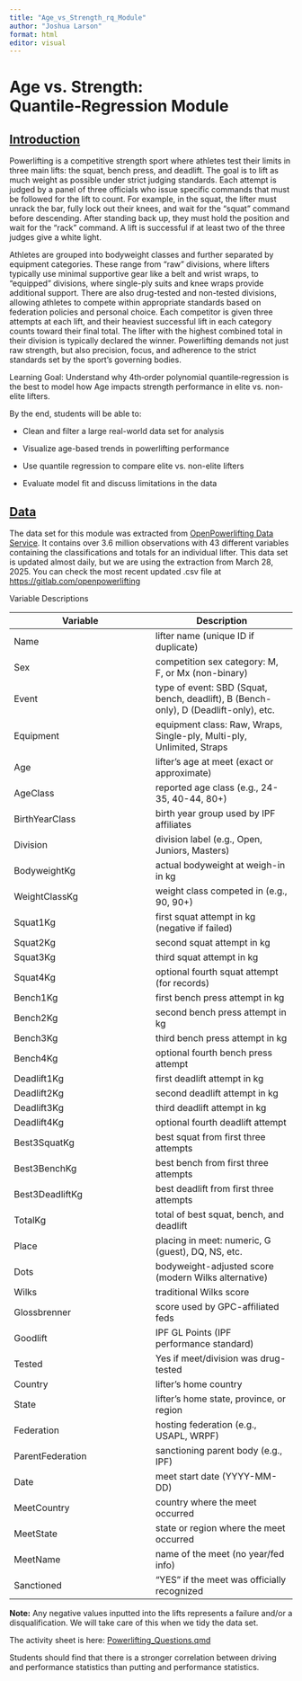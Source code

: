 ```yaml
---
title: "Age_vs_Strength_rq_Module"
author: "Joshua Larson"
format: html
editor: visual
---
```


# Age vs. Strength: Quantile‑Regression Module

## [Introduction]{.underline}

Powerlifting is a competitive strength sport where athletes test their limits in three main lifts: the squat, bench press, and deadlift. The goal is to lift as much weight as possible under strict judging standards. Each attempt is judged by a panel of three officials who issue specific commands that must be followed for the lift to count. For example, in the squat, the lifter must unrack the bar, fully lock out their knees, and wait for the "squat" command before descending. After standing back up, they must hold the position and wait for the "rack" command. A lift is successful if at least two of the three judges give a white light.

Athletes are grouped into bodyweight classes and further separated by equipment categories. These range from "raw" divisions, where lifters typically use minimal supportive gear like a belt and wrist wraps, to "equipped" divisions, where single-ply suits and knee wraps provide additional support. There are also drug-tested and non-tested divisions, allowing athletes to compete within appropriate standards based on federation policies and personal choice. Each competitor is given three attempts at each lift, and their heaviest successful lift in each category counts toward their final total. The lifter with the highest combined total in their division is typically declared the winner. Powerlifting demands not just raw strength, but also precision, focus, and adherence to the strict standards set by the sport’s governing bodies.

Learning Goal: Understand why 4th‑order polynomial quantile‑regression is the best to model how Age impacts strength performance in elite vs. non-elite lifters.

By the end, students will be able to:

-   Clean and filter a large real-world data set for analysis

-   Visualize age-based trends in powerlifting performance

-   Use quantile regression to compare elite vs. non-elite lifters

-   Evaluate model fit and discuss limitations in the data

## [Data]{.underline}

The data set for this module was extracted from [OpenPowerlifting Data Service](https://openpowerlifting.gitlab.io/opl-csv/bulk-csv-docs.html){target="_blank"}. It contains over 3.6 million observations with 43 different variables containing the classifications and totals for an individual lifter. This data set is updated almost daily, but we are using the extraction from March 28, 2025. You can check the most recent updated .csv file at [https://gitlab.com/openpowerlifting](https://gitlab.com/openpowerlifting){target="_blank"}

Variable Descriptions

| Variable | Description |
|----|----|
| Name | lifter name (unique ID if duplicate) |
| Sex | competition sex category: M, F, or Mx (non-binary) |
| Event | type of event: SBD (Squat, bench, deadlift), B (Bench-only), D (Deadlift-only), etc. |
| Equipment | equipment class: Raw, Wraps, Single-ply, Multi-ply, Unlimited, Straps |
| Age | lifter's age at meet (exact or approximate) |
| AgeClass | reported age class (e.g., 24-35, 40-44, 80+) |
| BirthYearClass | birth year group used by IPF affiliates |
| Division | division label (e.g., Open, Juniors, Masters) |
| BodyweightKg | actual bodyweight at weigh-in in kg |
| WeightClassKg | weight class competed in (e.g., 90, 90+) |
| Squat1Kg | first squat attempt in kg (negative if failed) |
| Squat2Kg | second squat attempt in kg |
| Squat3Kg | third squat attempt in kg |
| Squat4Kg | optional fourth squat attempt (for records) |
| Bench1Kg | first bench press attempt in kg |
| Bench2Kg | second bench press attempt in kg |
| Bench3Kg | third bench press attempt in kg |
| Bench4Kg | optional fourth bench press attempt |
| Deadlift1Kg | first deadlift attempt in kg |
| Deadlift2Kg | second deadlift attempt in kg |
| Deadlift3Kg | third deadlift attempt in kg |
| Deadlift4Kg | optional fourth deadlift attempt |
| Best3SquatKg | best squat from first three attempts |
| Best3BenchKg | best bench from first three attempts |
| Best3DeadliftKg | best deadlift from first three attempts |
| TotalKg | total of best squat, bench, and deadlift |
| Place | placing in meet: numeric, G (guest), DQ, NS, etc. |
| Dots | bodyweight-adjusted score (modern Wilks alternative) |
| Wilks | traditional Wilks score |
| Glossbrenner | score used by GPC-affiliated feds |
| Goodlift | IPF GL Points (IPF performance standard) |
| Tested | Yes if meet/division was drug-tested |
| Country | lifter's home country |
| State | lifter's home state, province, or region |
| Federation | hosting federation (e.g., USAPL, WRPF) |
| ParentFederation | sanctioning parent body (e.g., IPF) |
| Date | meet start date (YYYY-MM-DD) |
| MeetCountry | country where the meet occurred |
| MeetState | state or region where the meet occurred |
| MeetName | name of the meet (no year/fed info) |
| Sanctioned | "YES" if the meet was officially recognized |

**Note:** Any negative values inputted into the lifts represents a failure and/or a disqualification. We will take care of this when we tidy the data set.

The activity sheet is here: [Powerlifting_Questions.qmd](Powerlifting_Questions.qmd)

::: {.callout-note collapse="true" title="Conclusion" appearance="minimal"}
Students should find that there is a stronger correlation between driving and performance statistics than putting and performance statistics.
:::
